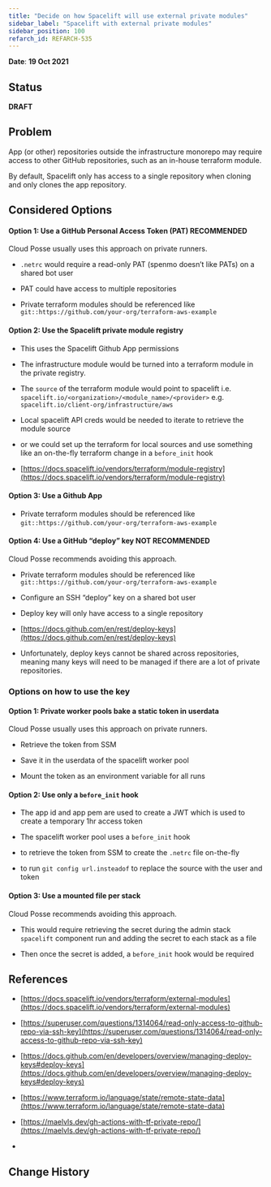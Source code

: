 ```yaml
---
title: "Decide on how Spacelift will use external private modules"
sidebar_label: "Spacelift with external private modules"
sidebar_position: 100
refarch_id: REFARCH-535
---
```


**Date**: **19 Oct 2021**

## Status
**DRAFT**

## Problem
App (or other) repositories outside the infrastructure monorepo may require access to other GitHub repositories, such as an in-house terraform module.

By default, Spacelift only has access to a single repository when cloning and only clones the app repository.

## Considered Options

#### Option 1: Use a GitHub Personal Access Token (PAT) **RECOMMENDED**
Cloud Posse usually uses this approach on private runners.

- `.netrc` would require a read-only PAT (spenmo doesn’t like PATs) on a shared bot user

- PAT could have access to multiple repositories

- Private terraform modules should be referenced like `git::https://github.com/your-org/terraform-aws-example`

#### Option 2: Use the Spacelift private module registry
- This uses the Spacelift Github App permissions

- The infrastructure module would be turned into a terraform module in the private registry.

- The `source` of the terraform module would point to spacelift i.e. `spacelift.io/<organization>/<module_name>/<provider>` e.g. `spacelift.io/client-org/infrastructure/aws`

- Local spacelift API creds would be needed to iterate to retrieve the module source

- or we could set up the terraform for local sources and use something like an on-the-fly terraform change in a `before_init` hook

- [https://docs.spacelift.io/vendors/terraform/module-registry](https://docs.spacelift.io/vendors/terraform/module-registry)

#### Option 3: Use a Github App
- Private terraform modules should be referenced like `git::https://github.com/your-org/terraform-aws-example`

#### Option 4: Use a GitHub “deploy” key **NOT RECOMMENDED**
Cloud Posse recommends avoiding this approach.

- Private terraform modules should be referenced like `git::https://github.com/your-org/terraform-aws-example`

- Configure an SSH “deploy” key on a shared bot user

- Deploy key will only have access to a single repository

- [https://docs.github.com/en/rest/deploy-keys](https://docs.github.com/en/rest/deploy-keys)

- Unfortunately, deploy keys cannot be shared across repositories, meaning many keys will need to be managed if there are a lot of private repositories.

### Options on how to use the key

#### Option 1: Private worker pools bake a static token in userdata

Cloud Posse usually uses this approach on private runners.

- Retrieve the token from SSM

- Save it in the userdata of the spacelift worker pool

- Mount the token as an environment variable for all runs

#### Option 2: Use only a `before_init` hook

- The app id and app pem are used to create a JWT which is used to create a temporary 1hr access token

- The spacelift worker pool uses a `before_init` hook

- to retrieve the token from SSM to create the `.netrc` file on-the-fly

- to run `git config url.insteadof` to replace the source with the user and token

#### Option 3: Use a mounted file per stack

Cloud Posse recommends avoiding this approach.

- This would require retrieving the secret during the admin stack `spacelift` component run and adding the secret to each stack as a file

- Then once the secret is added, a `before_init` hook would be required

## References

- [https://docs.spacelift.io/vendors/terraform/external-modules](https://docs.spacelift.io/vendors/terraform/external-modules)

- [https://superuser.com/questions/1314064/read-only-access-to-github-repo-via-ssh-key](https://superuser.com/questions/1314064/read-only-access-to-github-repo-via-ssh-key)

- [https://docs.github.com/en/developers/overview/managing-deploy-keys#deploy-keys](https://docs.github.com/en/developers/overview/managing-deploy-keys#deploy-keys)

- [https://www.terraform.io/language/state/remote-state-data](https://www.terraform.io/language/state/remote-state-data)

- [https://maelvls.dev/gh-actions-with-tf-private-repo/](https://maelvls.dev/gh-actions-with-tf-private-repo/)

-

## Change History



